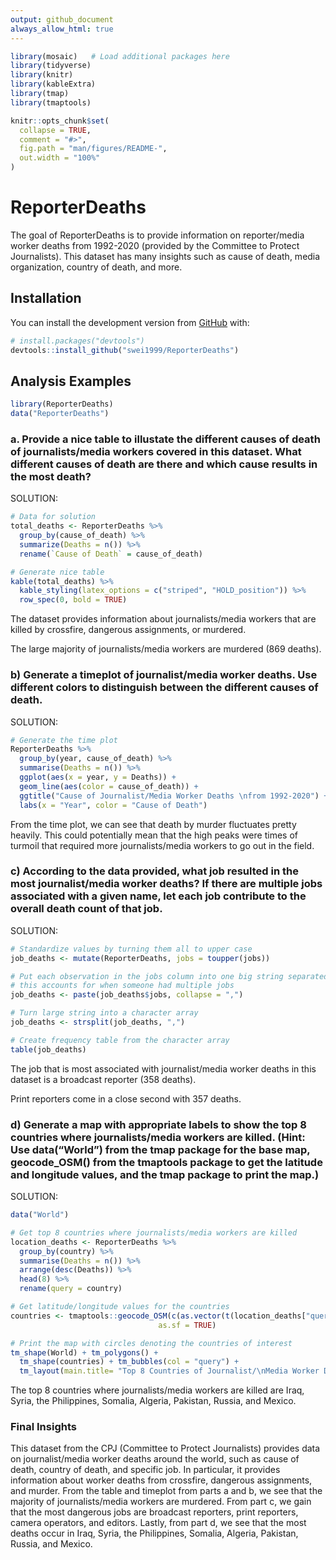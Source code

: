 ```yaml
---
output: github_document
always_allow_html: true
---
```


<!-- README.md is generated from README.Rmd. Please edit that file -->

```r
library(mosaic)   # Load additional packages here 
library(tidyverse)
library(knitr)
library(kableExtra)
library(tmap)
library(tmaptools)

knitr::opts_chunk$set(
  collapse = TRUE,
  comment = "#>",
  fig.path = "man/figures/README-",
  out.width = "100%"
)
```

# ReporterDeaths

<!-- badges: start -->
<!-- badges: end -->

The goal of ReporterDeaths is to provide information on reporter/media worker deaths from 1992-2020 (provided by the Committee to Protect Journalists). This dataset has many insights such as cause of death, media organization, country of death, and more. 

## Installation

You can install the development version from [GitHub](https://github.com/) with:

``` r
# install.packages("devtools")
devtools::install_github("swei1999/ReporterDeaths")
```
## Analysis Examples

```r
library(ReporterDeaths)
data("ReporterDeaths")
```

### a. Provide a nice table to illustate the different causes of death of journalists/media workers covered in this dataset. What different causes of death are there and which cause results in the most death?

SOLUTION:

```r
# Data for solution
total_deaths <- ReporterDeaths %>% 
  group_by(cause_of_death) %>% 
  summarize(Deaths = n()) %>% 
  rename(`Cause of Death` = cause_of_death)

# Generate nice table
kable(total_deaths) %>% 
  kable_styling(latex_options = c("striped", "HOLD_position")) %>% 
  row_spec(0, bold = TRUE)
```

The dataset provides information about journalists/media workers that are killed by crossfire, dangerous assignments, or murdered. 

The large majority of journalists/media workers are murdered (869 deaths).

\newpage

### b) Generate a timeplot of journalist/media worker deaths. Use different colors to distinguish between the different causes of death.

SOLUTION: 

```r
# Generate the time plot
ReporterDeaths %>% 
  group_by(year, cause_of_death) %>% 
  summarise(Deaths = n()) %>% 
  ggplot(aes(x = year, y = Deaths)) +
  geom_line(aes(color = cause_of_death)) + 
  ggtitle("Cause of Journalist/Media Worker Deaths \nfrom 1992-2020") +
  labs(x = "Year", color = "Cause of Death")
```

From the time plot, we can see that death by murder fluctuates pretty heavily. This could potentially mean that the high peaks were times of turmoil that required more journalists/media workers to go out in the field. 

\newpage

### c) According to the data provided, what job resulted in the most journalist/media worker deaths? If there are multiple jobs associated with a given name, let each job contribute to the overall death count of that job.

SOLUTION:

```r
# Standardize values by turning them all to upper case
job_deaths <- mutate(ReporterDeaths, jobs = toupper(jobs))

# Put each observation in the jobs column into one big string separated by commas - 
# this accounts for when someone had multiple jobs
job_deaths <- paste(job_deaths$jobs, collapse = ",")

# Turn large string into a character array
job_deaths <- strsplit(job_deaths, ",")

# Create frequency table from the character array
table(job_deaths)
```

The job that is most associated with journalist/media worker deaths in this dataset is a broadcast reporter (358 deaths). 

Print reporters come in a close second with 357 deaths.

\newpage

### d) Generate a map with appropriate labels to show the top 8 countries where journalists/media workers are killed. (Hint: Use data("World") from the tmap package for the base map, geocode_OSM() from the tmaptools package to get the latitude and longitude values, and the tmap package to print the map.)

SOLUTION:

```r
data("World")

# Get top 8 countries where journalists/media workers are killed
location_deaths <- ReporterDeaths %>% 
  group_by(country) %>% 
  summarise(Deaths = n()) %>%
  arrange(desc(Deaths)) %>% 
  head(8) %>% 
  rename(query = country)

# Get latitude/longitude values for the countries
countries <- tmaptools::geocode_OSM(c(as.vector(t(location_deaths["query"][, ]))),
                                 as.sf = TRUE)

# Print the map with circles denoting the countries of interest
tm_shape(World) + tm_polygons() +
  tm_shape(countries) + tm_bubbles(col = "query") + 
  tm_layout(main.title= "Top 8 Countries of Journalist/\nMedia Worker Deaths")
```

The top 8 countries where journalists/media workers are killed are Iraq, Syria, the Philippines, Somalia, Algeria, Pakistan, Russia, and Mexico.

\newpage 

### Final Insights

This dataset from the CPJ (Committee to Protect Journalists) provides data on journalist/media worker deaths around the world, such as cause of death, country of death, and specific job. In particular, it provides information about worker deaths from crossfire, dangerous assignments, and murder. From the table and timeplot from parts a and b, we see that the majority of journalists/media workers are murdered. From part c, we gain that the most dangerous jobs are broadcast reporters, print reporters, camera operators, and editors. Lastly, from part d, we see that the most deaths occur in Iraq, Syria, the Philippines, Somalia, Algeria, Pakistan, Russia, and Mexico.

